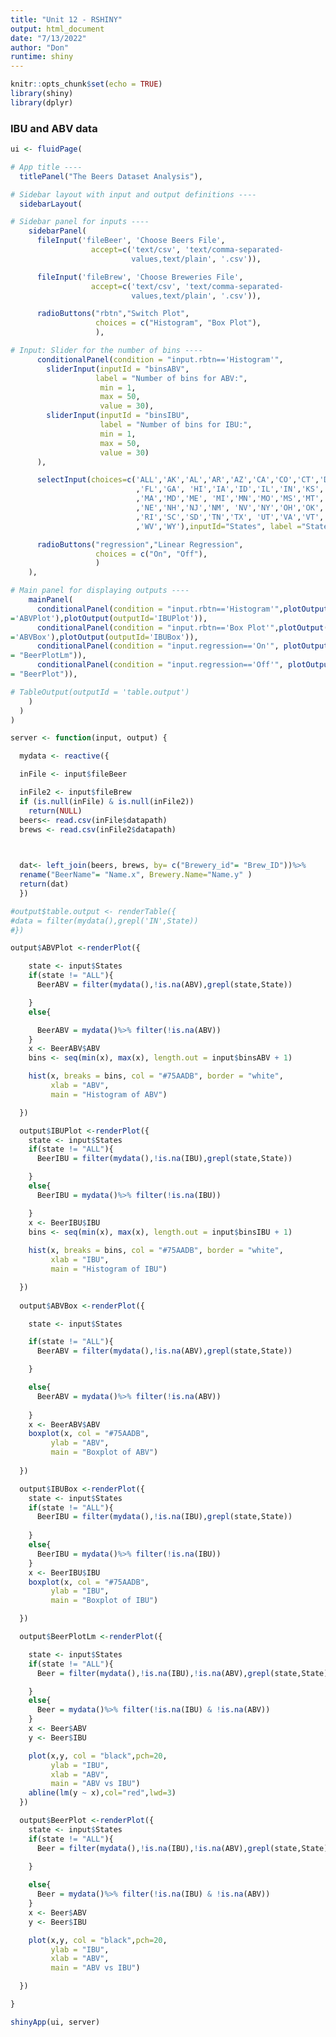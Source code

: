 ```yaml
---
title: "Unit 12 - RSHINY"
output: html_document
date: "7/13/2022"
author: "Don"
runtime: shiny
---
```


```r
knitr::opts_chunk$set(echo = TRUE)
library(shiny)
library(dplyr)
```

### IBU and ABV data
```r
ui <- fluidPage(

# App title ----
  titlePanel("The Beers Dataset Analysis"),

# Sidebar layout with input and output definitions ----
  sidebarLayout(

# Sidebar panel for inputs ----
    sidebarPanel(
      fileInput('fileBeer', 'Choose Beers File',
                  accept=c('text/csv', 'text/comma-separated- 
                           values,text/plain', '.csv')),

      fileInput('fileBrew', 'Choose Breweries File',
                  accept=c('text/csv', 'text/comma-separated- 
                           values,text/plain', '.csv')),

      radioButtons("rbtn","Switch Plot",
                   choices = c("Histogram", "Box Plot"),
                   ),

# Input: Slider for the number of bins ----
      conditionalPanel(condition = "input.rbtn=='Histogram'",
        sliderInput(inputId = "binsABV",
                   label = "Number of bins for ABV:",
                    min = 1,
                    max = 50,
                    value = 30),
        sliderInput(inputId = "binsIBU",
                    label = "Number of bins for IBU:",
                    min = 1,
                    max = 50,
                    value = 30)
      ),

      selectInput(choices=c('ALL','AK','AL','AR','AZ','CA','CO','CT','DC','DE'
                            ,'FL','GA', 'HI','IA','ID','IL','IN','KS','KY','LA'
                            ,'MA','MD','ME', 'MI','MN','MO','MS','MT','NC','ND'
                            ,'NE','NH','NJ','NM', 'NV','NY','OH','OK','OR','PA'
                            ,'RI','SC','SD','TN','TX', 'UT','VA','VT','WA','WI'
                            ,'WV','WY'),inputId="States", label ="State"),

      radioButtons("regression","Linear Regression",
                   choices = c("On", "Off"),
                   )
    ),

# Main panel for displaying outputs ----
    mainPanel(
      conditionalPanel(condition = "input.rbtn=='Histogram'",plotOutput(outputId
='ABVPlot'),plotOutput(outputId='IBUPlot')),
      conditionalPanel(condition = "input.rbtn=='Box Plot'",plotOutput(outputId 
='ABVBox'),plotOutput(outputId='IBUBox')),
      conditionalPanel(condition = "input.regression=='On'", plotOutput(outputId 
= "BeerPlotLm")),
      conditionalPanel(condition = "input.regression=='Off'", plotOutput(outputId 
= "BeerPlot")),

# TableOutput(outputId = 'table.output')
    )
  )
)

server <- function(input, output) {

  mydata <- reactive({

  inFile <- input$fileBeer

  inFile2 <- input$fileBrew
  if (is.null(inFile) & is.null(inFile2))
    return(NULL)
  beers<- read.csv(inFile$datapath)
  brews <- read.csv(inFile2$datapath)

  

  dat<- left_join(beers, brews, by= c("Brewery_id"= "Brew_ID"))%>%
  rename("BeerName"= "Name.x", Brewery.Name="Name.y" )
  return(dat)
  })

#output$table.output <- renderTable({
#data = filter(mydata(),grepl('IN',State))
#})

output$ABVPlot <-renderPlot({

    state <- input$States
    if(state != "ALL"){
      BeerABV = filter(mydata(),!is.na(ABV),grepl(state,State))

    }
    else{

      BeerABV = mydata()%>% filter(!is.na(ABV))
    }
    x <- BeerABV$ABV
    bins <- seq(min(x), max(x), length.out = input$binsABV + 1)

    hist(x, breaks = bins, col = "#75AADB", border = "white",
         xlab = "ABV",
         main = "Histogram of ABV")

  })

  output$IBUPlot <-renderPlot({
    state <- input$States
    if(state != "ALL"){
      BeerIBU = filter(mydata(),!is.na(IBU),grepl(state,State))

    }
    else{
      BeerIBU = mydata()%>% filter(!is.na(IBU))

    }
    x <- BeerIBU$IBU
    bins <- seq(min(x), max(x), length.out = input$binsIBU + 1)
    
    hist(x, breaks = bins, col = "#75AADB", border = "white",
         xlab = "IBU",
         main = "Histogram of IBU")

  })
  
  output$ABVBox <-renderPlot({

    state <- input$States

    if(state != "ALL"){
      BeerABV = filter(mydata(),!is.na(ABV),grepl(state,State))

    }

    else{
      BeerABV = mydata()%>% filter(!is.na(ABV))
      
    } 
    x <- BeerABV$ABV
    boxplot(x, col = "#75AADB",
         ylab = "ABV",
         main = "Boxplot of ABV")
    
  })

  output$IBUBox <-renderPlot({
    state <- input$States
    if(state != "ALL"){
      BeerIBU = filter(mydata(),!is.na(IBU),grepl(state,State))
      
    }
    else{
      BeerIBU = mydata()%>% filter(!is.na(IBU))
    }
    x <- BeerIBU$IBU
    boxplot(x, col = "#75AADB",
         ylab = "IBU",
         main = "Boxplot of IBU")

  })

  output$BeerPlotLm <-renderPlot({

    state <- input$States
    if(state != "ALL"){
      Beer = filter(mydata(),!is.na(IBU),!is.na(ABV),grepl(state,State))

    }
    else{
      Beer = mydata()%>% filter(!is.na(IBU) & !is.na(ABV))
    }
    x <- Beer$ABV
    y <- Beer$IBU

    plot(x,y, col = "black",pch=20,
         ylab = "IBU",
         xlab = "ABV",
         main = "ABV vs IBU")
    abline(lm(y ~ x),col="red",lwd=3)
  })

  output$BeerPlot <-renderPlot({
    state <- input$States
    if(state != "ALL"){
      Beer = filter(mydata(),!is.na(IBU),!is.na(ABV),grepl(state,State))
      
    }

    else{
      Beer = mydata()%>% filter(!is.na(IBU) & !is.na(ABV))
    }
    x <- Beer$ABV
    y <- Beer$IBU

    plot(x,y, col = "black",pch=20,
         ylab = "IBU",
         xlab = "ABV",
         main = "ABV vs IBU")

  })

}

shinyApp(ui, server)
```
